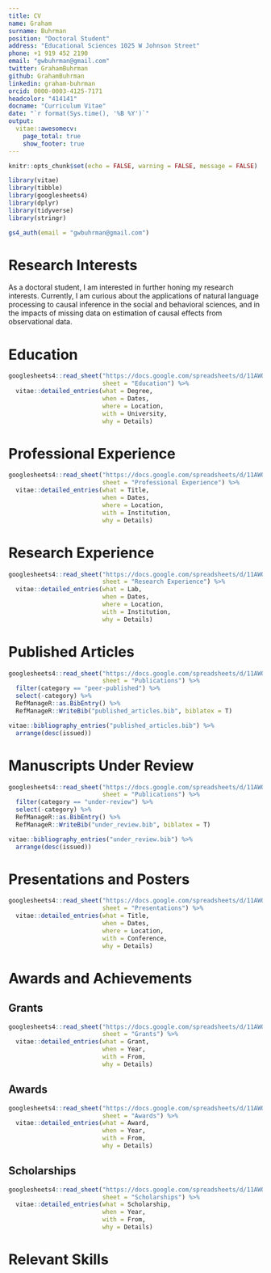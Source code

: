 ```yaml
---
title: CV
name: Graham
surname: Buhrman
position: "Doctoral Student"
address: "Educational Sciences 1025 W Johnson Street"
phone: +1 919 452 2190
email: "gwbuhrman@gmail.com"
twitter: GrahamBuhrman
github: GrahamBuhrman
linkedin: graham-buhrman
orcid: 0000-0003-4125-7171
headcolor: "414141"
docname: "Curriculum Vitae"
date: "`r format(Sys.time(), '%B %Y')`"
output: 
  vitae::awesomecv:
    page_total: true
    show_footer: true
---
```


```r
knitr::opts_chunk$set(echo = FALSE, warning = FALSE, message = FALSE)

library(vitae)
library(tibble)
library(googlesheets4)
library(dplyr)
library(tidyverse)
library(stringr)

gs4_auth(email = "gwbuhrman@gmail.com")

```

# Research Interests

As a doctoral student, I am interested in further honing my research interests. Currently, I am curious about the applications of natural language processing to causal inference in the social and behavioral sciences, and in the impacts of missing data on estimation of causal effects from observational data. 

# Education

```r

googlesheets4::read_sheet("https://docs.google.com/spreadsheets/d/11AWQDqQletA1Jd9_lJfK1HkLcubAWxugTRLaQohbL80/edit#gid=0",
                          sheet = "Education") %>%
  vitae::detailed_entries(what = Degree,
                          when = Dates,
                          where = Location,
                          with = University,
                          why = Details)

```

# Professional Experience

```r

googlesheets4::read_sheet("https://docs.google.com/spreadsheets/d/11AWQDqQletA1Jd9_lJfK1HkLcubAWxugTRLaQohbL80/edit#gid=0",
                          sheet = "Professional Experience") %>%
  vitae::detailed_entries(what = Title,
                          when = Dates,
                          where = Location,
                          with = Institution,
                          why = Details)

```

# Research Experience

```r

googlesheets4::read_sheet("https://docs.google.com/spreadsheets/d/11AWQDqQletA1Jd9_lJfK1HkLcubAWxugTRLaQohbL80/edit#gid=0",
                          sheet = "Research Experience") %>%
  vitae::detailed_entries(what = Lab,
                          when = Dates,
                          where = Location,
                          with = Institution,
                          why = Details)

```

# Published Articles

```r

googlesheets4::read_sheet("https://docs.google.com/spreadsheets/d/11AWQDqQletA1Jd9_lJfK1HkLcubAWxugTRLaQohbL80/edit#gid=255827046", 
                          sheet = "Publications") %>%
  filter(category == "peer-published") %>%
  select(-category) %>%
  RefManageR::as.BibEntry() %>%
  RefManageR::WriteBib("published_articles.bib", biblatex = T)

vitae::bibliography_entries("published_articles.bib") %>%
  arrange(desc(issued))

```

# Manuscripts Under Review

```r

googlesheets4::read_sheet("https://docs.google.com/spreadsheets/d/11AWQDqQletA1Jd9_lJfK1HkLcubAWxugTRLaQohbL80/edit#gid=255827046", 
                          sheet = "Publications") %>%
  filter(category == "under-review") %>%
  select(-category) %>%
  RefManageR::as.BibEntry() %>%
  RefManageR::WriteBib("under_review.bib", biblatex = T)

vitae::bibliography_entries("under_review.bib") %>%
  arrange(desc(issued))

```

# Presentations and Posters

```r

googlesheets4::read_sheet("https://docs.google.com/spreadsheets/d/11AWQDqQletA1Jd9_lJfK1HkLcubAWxugTRLaQohbL80/edit#gid=0",
                          sheet = "Presentations") %>%
  vitae::detailed_entries(what = Title,
                          when = Dates,
                          where = Location,
                          with = Conference,
                          why = Details)

```

# Awards and Achievements

## Grants

```r

googlesheets4::read_sheet("https://docs.google.com/spreadsheets/d/11AWQDqQletA1Jd9_lJfK1HkLcubAWxugTRLaQohbL80/edit#gid=0",
                          sheet = "Grants") %>%
  vitae::detailed_entries(what = Grant,
                          when = Year,
                          with = From,
                          why = Details)

```

## Awards

```r

googlesheets4::read_sheet("https://docs.google.com/spreadsheets/d/11AWQDqQletA1Jd9_lJfK1HkLcubAWxugTRLaQohbL80/edit#gid=0",
                          sheet = "Awards") %>%
  vitae::detailed_entries(what = Award,
                          when = Year,
                          with = From,
                          why = Details)

```

## Scholarships

```r

googlesheets4::read_sheet("https://docs.google.com/spreadsheets/d/11AWQDqQletA1Jd9_lJfK1HkLcubAWxugTRLaQohbL80/edit#gid=0",
                          sheet = "Scholarships") %>%
  vitae::detailed_entries(what = Scholarship,
                          when = Year,
                          with = From,
                          why = Details)

```

# Relevant Skills

\begin{cvskills}
  \cvskill
    {Programming:}
    {Python, R, SAS, HTML/CSS}
  \cvskill
    {Data Analysis:}
    {Processing/Cleaning, Visualization, Modelling, Inference, Communication}
  \end{cvskills}
  
